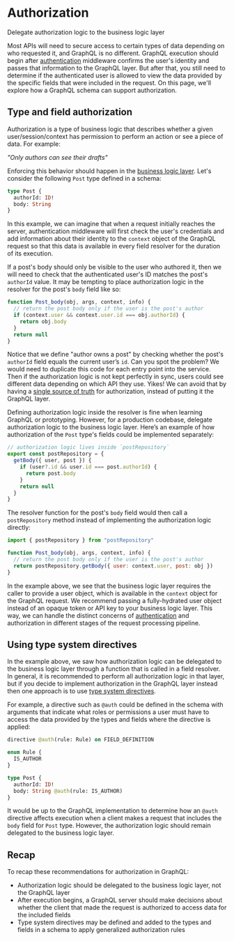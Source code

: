 # Authorization

<p className="learn-subtitle">
  Delegate authorization logic to the business logic layer
</p>

Most APIs will need to secure access to certain types of data depending on who
requested it, and GraphQL is no different. GraphQL execution should begin after
[authentication](/graphql-js/authentication-and-express-middleware/) middleware
confirms the user's identity and passes that information to the GraphQL layer.
But after that, you still need to determine if the authenticated user is allowed
to view the data provided by the specific fields that were included in the
request. On this page, we'll explore how a GraphQL schema can support
authorization.

## Type and field authorization

Authorization is a type of business logic that describes whether a given
user/session/context has permission to perform an action or see a piece of data.
For example:

_"Only authors can see their drafts"_

Enforcing this behavior should happen in the
[business logic layer](/learn/thinking-in-graphs/#business-logic-layer). Let's
consider the following `Post` type defined in a schema:

```graphql
type Post {
  authorId: ID!
  body: String
}
```

In this example, we can imagine that when a request initially reaches the
server, authentication middleware will first check the user's credentials and
add information about their identity to the `context` object of the GraphQL
request so that this data is available in every field resolver for the duration
of its execution.

If a post's body should only be visible to the user who authored it, then we
will need to check that the authenticated user's ID matches the post's
`authorId` value. It may be tempting to place authorization logic in the
resolver for the post's `body` field like so:

```js
function Post_body(obj, args, context, info) {
  // return the post body only if the user is the post's author
  if (context.user && context.user.id === obj.authorId) {
    return obj.body
  }
  return null
}
```

Notice that we define "author owns a post" by checking whether the post's
`authorId` field equals the current user’s `id`. Can you spot the problem? We
would need to duplicate this code for each entry point into the service. Then if
the authorization logic is not kept perfectly in sync, users could see different
data depending on which API they use. Yikes! We can avoid that by having a
[single source of truth](/learn/thinking-in-graphs/#business-logic-layer) for
authorization, instead of putting it the GraphQL layer.

Defining authorization logic inside the resolver is fine when learning GraphQL
or prototyping. However, for a production codebase, delegate authorization logic
to the business logic layer. Here’s an example of how authorization of the
`Post` type's fields could be implemented separately:

```js
// authorization logic lives inside `postRepository`
export const postRepository = {
  getBody({ user, post }) {
    if (user?.id && user.id === post.authorId) {
      return post.body
    }
    return null
  }
}
```

The resolver function for the post's `body` field would then call a
`postRepository` method instead of implementing the authorization logic
directly:

```js
import { postRepository } from "postRepository"

function Post_body(obj, args, context, info) {
  // return the post body only if the user is the post's author
  return postRepository.getBody({ user: context.user, post: obj })
}
```

In the example above, we see that the business logic layer requires the caller
to provide a user object, which is available in the `context` object for the
GraphQL request. We recommend passing a fully-hydrated user object instead of an
opaque token or API key to your business logic layer. This way, we can handle
the distinct concerns of
[authentication](/graphql-js/authentication-and-express-middleware/) and
authorization in different stages of the request processing pipeline.

## Using type system directives

In the example above, we saw how authorization logic can be delegated to the
business logic layer through a function that is called in a field resolver. In
general, it is recommended to perform all authorization logic in that layer, but
if you decide to implement authorization in the GraphQL layer instead then one
approach is to use [type system directives](/learn/schema/#directives).

For example, a directive such as `@auth` could be defined in the schema with
arguments that indicate what roles or permissions a user must have to access the
data provided by the types and fields where the directive is applied:

```graphql
directive @auth(rule: Rule) on FIELD_DEFINITION

enum Rule {
  IS_AUTHOR
}

type Post {
  authorId: ID!
  body: String @auth(rule: IS_AUTHOR)
}
```

It would be up to the GraphQL implementation to determine how an `@auth`
directive affects execution when a client makes a request that includes the
`body` field for `Post` type. However, the authorization logic should remain
delegated to the business logic layer.

## Recap

To recap these recommendations for authorization in GraphQL:

- Authorization logic should be delegated to the business logic layer, not the
  GraphQL layer
- After execution begins, a GraphQL server should make decisions about whether
  the client that made the request is authorized to access data for the included
  fields
- Type system directives may be defined and added to the types and fields in a
  schema to apply generalized authorization rules
